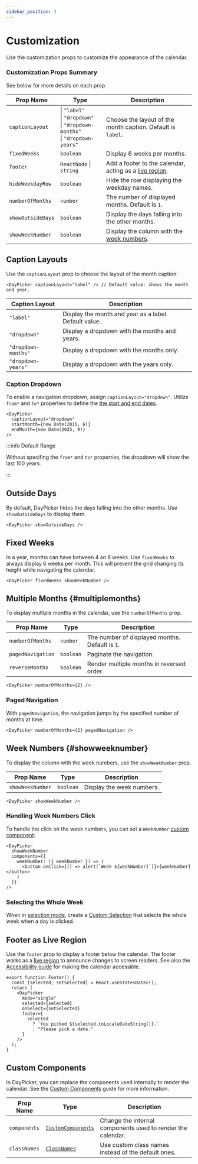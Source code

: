 ```yaml
---
sidebar_position: 3
---
```


# Customization

Use the customization props to customize the appearance of the calendar.

### Customization Props Summary

See below for more details on each prop.

| Prop Name         | Type                                                                                     | Description                                                                                                                                 |
| ----------------- | ---------------------------------------------------------------------------------------- | ------------------------------------------------------------------------------------------------------------------------------------------- |
| `captionLayout`   | \| `"label"`<br/> \| `"dropdown"`<br/> \| `"dropdown-months"`<br/> \| `"dropdown-years"` | Choose the layout of the month caption. Default is `label`.                                                                                 |
| `fixedWeeks`      | `boolean`                                                                                | Display 6 weeks per months.                                                                                                                 |
| `footer`          | `ReactNode` \| `string`                                                                  | Add a footer to the calendar, acting as a [live region](https://developer.mozilla.org/en-US/docs/Web/Accessibility/ARIA/ARIA_Live_Regions). |
| `hideWeekdayRow`  | `boolean`                                                                                | Hide the row displaying the weekday names.                                                                                                  |
| `numberOfMonths`  | `number`                                                                                 | The number of displayed months. Default is `1`.                                                                                             |
| `showOutsideDays` | `boolean`                                                                                | Display the days falling into the other months.                                                                                             |
| `showWeekNumber`  | `boolean`                                                                                | Display the column with the [week numbers](#showweeknumber).                                                                                |

## Caption Layouts

Use the `captionLayout` prop to choose the layout of the month caption:

```tsx
<DayPicker captionLayout="label" /> // Default value: shows the month and year.
```

| Caption Layout      | Description                                           |
| ------------------- | ----------------------------------------------------- |
| `"label"`           | Display the month and year as a label. Default value. |
| `"dropdown"`        | Display a dropdown with the months and years.         |
| `"dropdown-months"` | Display a dropdown with the months only.              |
| `"dropdown-years"`  | Display a dropdown with the years only.               |

### Caption Dropdown

To enable a navigation dropdown, assign `captionLayout="dropdown"`. Utilize `from*` and `to*` properties to define the [the start and end dates](./navigation.mdx#start-and-end-dates).

```tsx
<DayPicker
  captionLayout="dropdown"
  startMonth={new Date(2015, 6)}
  endMonth={new Date(2025, 9)}
/>
```

<BrowserWindow>
  <Examples.Dropdown />
</BrowserWindow>

:::info Default Range

Without specifing the `from*` and `to*` properties, the dropdown will show the last 100 years.

:::

## Outside Days

By default, DayPicker hides the days falling into the other months. Use `showOutsideDays` to display them.

```tsx
<DayPicker showOutsideDays />
```

<BrowserWindow>
  <Examples.OutsideDays />
</BrowserWindow>

## Fixed Weeks

In a year, months can have between 4 an 6 weeks. Use `fixedWeeks` to always display 6 weeks per month. This will prevent the grid changing its height while navigating the calendar.

```tsx
<DayPicker fixedWeeks showWeekNumber />
```

<BrowserWindow>
  <Examples.FixedWeeks />
</BrowserWindow>

## Multiple Months {#multiplemonths}

To display multiple months in the calendar, use the `numberOfMonths` prop.

| Prop Name         | Type      | Description                                     |
| ----------------- | --------- | ----------------------------------------------- |
| `numberOfMonths`  | `number`  | The number of displayed months. Default is `1`. |
| `pagedNavigation` | `boolean` | Paginate the navigation.                        |
| `reverseMonths`   | `boolean` | Render multiple months in reversed order.       |

```tsx
<DayPicker numberOfMonths={2} />
```

<BrowserWindow>
  <Examples.MultipleMonths />
</BrowserWindow>

### Paged Navigation

With `pagedNavigation`, the navigation jumps by the specified number of months at time.

```tsx
<DayPicker numberOfMonths={2} pagedNavigation />
```

<BrowserWindow>
  <Examples.MultipleMonthsPaged />
</BrowserWindow>

## Week Numbers {#showweeknumber}

To display the column with the week numbers, use the `showWeekNumber` prop.

| Prop Name        | Type      | Description               |
| ---------------- | --------- | ------------------------- |
| `showWeekNumber` | `boolean` | Display the week numbers. |

```tsx
<DayPicker showWeekNumber />
```

<BrowserWindow>
  <Examples.Weeknumber />
</BrowserWindow>

### Handling Week Numbers Click

To handle the click on the week numbers, you can set a `WeekNumber` [custom component](../guides/custom-components):

```tsx
<DayPicker
  showWeekNumber
  components={{
    weekNumber: ({ weekNumber }) => (
      <button onClick={() => alert(`Week ${weekNumber}`)}>{weekNumber}</button>
    )
  }}
/>
```

### Selecting the Whole Week

When in [selection mode](./selection-modes.mdx), create a [Custom Selection](../guides//custom-selections.mdx) that selects the whole week when a day is clicked.

## Footer as Live Region

Use the `footer` prop to display a footer below the calendar. The footer works as a [live region](https://developer.mozilla.org/en-US/docs/Web/Accessibility/ARIA/ARIA_Live_Regions) to announce changes to screen readers. See also the [Accessibility guide](./accessibility.mdx) for making the calendar accessible.

```tsx
export function Footer() {
  const [selected, setSelected] = React.useState<Date>();
  return (
    <DayPicker
      mode="single"
      selected={selected}
      onSelect={setSelected}
      footer={
        selected
          ? `You picked ${selected.toLocaleDateString()}.`
          : "Please pick a date."
      }
    />
  );
}
```

<BrowserWindow>
  <Examples.Footer />
</BrowserWindow>

## Custom Components

In DayPicker, you can replace the components used internally to render the calendar. See the [Custom Components](../guides/custom-components.mdx) guide for more information.

| Prop Name    | Type                                              | Description                                                 |
| ------------ | ------------------------------------------------- | ----------------------------------------------------------- |
| `components` | [`CustomComponents`](../api/index.md#components)  | Change the internal components used to render the calendar. |
| `classNames` | [`ClassNames`](../api/type-aliases/ClassNames.md) | Use custom class names instead of the default ones.         |
